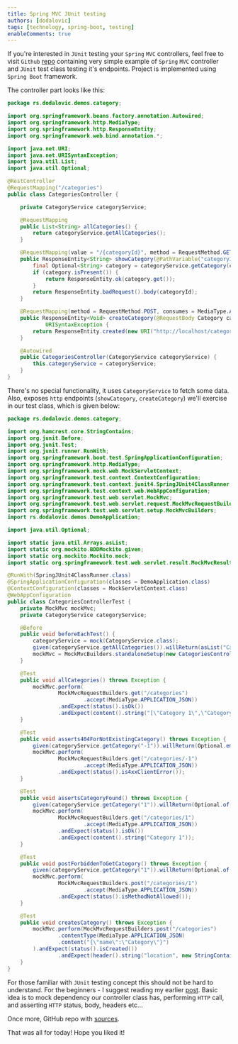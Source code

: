 ```yaml
---
title: Spring MVC JUnit testing
authors: [dodalovic]
tags: [technology, spring-boot, testing]
enableComments: true
---
```


If you're interested in `JUnit` testing your `Spring` `MVC` controllers, feel free to visit `Github` [repo](https://github.com/dodalovic/mvc-controller-testing)
containing very simple example of `Spring` `MVC` controller and `JUnit` test class testing it's endpoints. Project is implemented
using `Spring Boot` framework.

<!--truncate-->

The controller part looks like this:

```java
package rs.dodalovic.demos.category;

import org.springframework.beans.factory.annotation.Autowired;
import org.springframework.http.MediaType;
import org.springframework.http.ResponseEntity;
import org.springframework.web.bind.annotation.*;

import java.net.URI;
import java.net.URISyntaxException;
import java.util.List;
import java.util.Optional;

@RestController
@RequestMapping("/categories")
public class CategoriesController {

    private CategoryService categoryService;

    @RequestMapping
    public List<String> allCategories() {
        return categoryService.getAllCategories();
    }

    @RequestMapping(value = "/{categoryId}", method = RequestMethod.GET)
    public ResponseEntity<String> showCategory(@PathVariable("categoryId") String categoryId) {
        final Optional<String> category = categoryService.getCategory(categoryId);
        if (category.isPresent()) {
            return ResponseEntity.ok(category.get());
        }
        return ResponseEntity.badRequest().body(categoryId);
    }

    @RequestMapping(method = RequestMethod.POST, consumes = MediaType.APPLICATION_JSON_VALUE)
    public ResponseEntity<Void> createCategory(@RequestBody Category category) throws
            URISyntaxException {
        return ResponseEntity.created(new URI("http://localhost/categories/1")).body(null);
    }

    @Autowired
    public CategoriesController(CategoryService categoryService) {
        this.categoryService = categoryService;
    }
}
```

There's no special functionality, it uses `CategoryService` to fetch some data. Also, exposes `http` endpoints (`showCategory`,
`createCategory`) we'll exercise in our test class, which is given below:

```java
package rs.dodalovic.demos.category;

import org.hamcrest.core.StringContains;
import org.junit.Before;
import org.junit.Test;
import org.junit.runner.RunWith;
import org.springframework.boot.test.SpringApplicationConfiguration;
import org.springframework.http.MediaType;
import org.springframework.mock.web.MockServletContext;
import org.springframework.test.context.ContextConfiguration;
import org.springframework.test.context.junit4.SpringJUnit4ClassRunner;
import org.springframework.test.context.web.WebAppConfiguration;
import org.springframework.test.web.servlet.MockMvc;
import org.springframework.test.web.servlet.request.MockMvcRequestBuilders;
import org.springframework.test.web.servlet.setup.MockMvcBuilders;
import rs.dodalovic.demos.DemoApplication;

import java.util.Optional;

import static java.util.Arrays.asList;
import static org.mockito.BDDMockito.given;
import static org.mockito.Mockito.mock;
import static org.springframework.test.web.servlet.result.MockMvcResultMatchers.*;

@RunWith(SpringJUnit4ClassRunner.class)
@SpringApplicationConfiguration(classes = DemoApplication.class)
@ContextConfiguration(classes = MockServletContext.class)
@WebAppConfiguration
public class CategoriesControllerTest {
    private MockMvc mockMvc;
    private CategoryService categoryService;

    @Before
    public void beforeEachTest() {
        categoryService = mock(CategoryService.class);
        given(categoryService.getAllCategories()).willReturn(asList("Category 1", "Category 2", "Category 3"));
        mockMvc = MockMvcBuilders.standaloneSetup(new CategoriesController(categoryService)).build();
    }

    @Test
    public void allCategories() throws Exception {
        mockMvc.perform(
                MockMvcRequestBuilders.get("/categories")
                        .accept(MediaType.APPLICATION_JSON))
                .andExpect(status().isOk())
                .andExpect(content().string("[\"Category 1\",\"Category 2\",\"Category 3\"]"));
    }

    @Test
    public void asserts404ForNotExistingCategory() throws Exception {
        given(categoryService.getCategory("-1")).willReturn(Optional.empty());
        mockMvc.perform(
                MockMvcRequestBuilders.get("/categories/-1")
                        .accept(MediaType.APPLICATION_JSON))
                .andExpect(status().is4xxClientError());
    }

    @Test
    public void assertsCategoryFound() throws Exception {
        given(categoryService.getCategory("1")).willReturn(Optional.of("Category 1"));
        mockMvc.perform(
                MockMvcRequestBuilders.get("/categories/1")
                        .accept(MediaType.APPLICATION_JSON))
                .andExpect(status().isOk())
                .andExpect(content().string("Category 1"));
    }

    @Test
    public void postForbiddenToGetCategory() throws Exception {
        given(categoryService.getCategory("1")).willReturn(Optional.of("Category 1"));
        mockMvc.perform(
                MockMvcRequestBuilders.post("/categories/1")
                        .accept(MediaType.APPLICATION_JSON))
                .andExpect(status().isMethodNotAllowed());
    }

    @Test
    public void createsCategory() throws Exception {
        mockMvc.perform(MockMvcRequestBuilders.post("/categories")
                .contentType(MediaType.APPLICATION_JSON)
                .content("{\"name\":\"Category\"}")
        ).andExpect(status().isCreated())
                .andExpect(header().string("location", new StringContains("/categories/")));
    }
}
```

For those familiar with `JUnit` testing concept this should not be hard to understand. For the beginners - I suggest reading
my earlier [post](/blog/junit-testing-part-one-setup-with-simple-example/). Basic idea is to
mock dependency our controller class has, performing `HTTP` call, and asserting `HTTP` status, body, headers etc...

Once more, GitHub repo with <u>[sources](https://github.com/dodalovic/mvc-controller-testing)</u>.

That was all for today! Hope you liked it!
